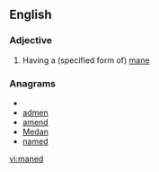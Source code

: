 ==English==

===Adjective===
{{en-adj}}

# {{especially|in combination}} Having a (specified form of) [[mane]]

===Anagrams===
* {{alphagram|ademn}}
* [[admen#English|admen]]
* [[amend#English|amend]]
* [[Medan#English|Medan]]
* [[named#English|named]]

[[vi:maned]]